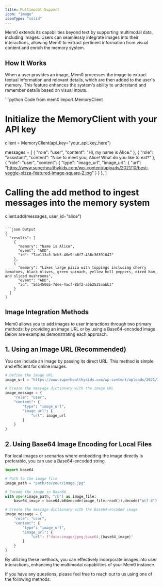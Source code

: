 ```yaml
---
title: Multimodal Support
icon: "image"
iconType: "solid"
---
```


Mem0 extends its capabilities beyond text by supporting multimodal data, including images. Users can seamlessly integrate images into their interactions, allowing Mem0 to extract pertinent information from visual content and enrich the memory system.

## How It Works

When a user provides an image, Mem0 processes the image to extract textual information and relevant details, which are then added to the user's memory. This feature enhances the system's ability to understand and remember details based on visual inputs.

<CodeGroup>
```python Code
from mem0 import MemoryClient

# Initialize the MemoryClient with your API key
client = MemoryClient(api_key="your_api_key_here")

messages = [
    {
        "role": "user",
        "content": "Hi, my name is Alice."
    },
    {
        "role": "assistant",
        "content": "Nice to meet you, Alice! What do you like to eat?"
    },
    {
        "role": "user",
        "content": {
            "type": "image_url",
            "image_url": {
                "url": "https://www.superhealthykids.com/wp-content/uploads/2021/10/best-veggie-pizza-featured-image-square-2.jpg"
            }
        }
    },
]

# Calling the add method to ingest messages into the memory system
client.add(messages, user_id="alice")
```

```json Output
{
  "results": [
    {
      "memory": "Name is Alice",
      "event": "ADD",
      "id": "7ae113a3-3cb5-46e9-b6f7-486c36391847"
    },
    {
      "memory": "Likes large pizza with toppings including cherry tomatoes, black olives, green spinach, yellow bell peppers, diced ham, and sliced mushrooms",
      "event": "ADD",
      "id": "56545065-7dee-4acf-8bf2-a5b2535aabb3"
    }
  ]
}
```
</CodeGroup>

## Image Integration Methods

Mem0 allows you to add images to user interactions through two primary methods: by providing an image URL or by using a Base64-encoded image. Below are examples demonstrating each approach.

## 1. Using an Image URL (Recommended)

You can include an image by passing its direct URL. This method is simple and efficient for online images.

```python
# Define the image URL
image_url = "https://www.superhealthykids.com/wp-content/uploads/2021/10/best-veggie-pizza-featured-image-square-2.jpg"

# Create the message dictionary with the image URL
image_message = {
    "role": "user",
    "content": {
        "type": "image_url",
        "image_url": {
            "url": image_url
        }
    }
}
```

## 2. Using Base64 Image Encoding for Local Files

For local images or scenarios where embedding the image directly is preferable, you can use a Base64-encoded string.

```python
import base64

# Path to the image file
image_path = "path/to/your/image.jpg"

# Encode the image in Base64
with open(image_path, "rb") as image_file:
    base64_image = base64.b64encode(image_file.read()).decode("utf-8")

# Create the message dictionary with the Base64-encoded image
image_message = {
    "role": "user",
    "content": {
        "type": "image_url",
        "image_url": {
            "url": f"data:image/jpeg;base64,{base64_image}"
        }
    }
}
```

By utilizing these methods, you can effectively incorporate images into user interactions, enhancing the multimodal capabilities of your Mem0 instance.

If you have any questions, please feel free to reach out to us using one of the following methods:

<Snippet file="get-help.mdx" />
